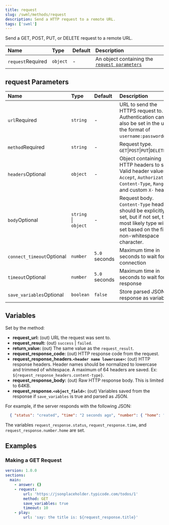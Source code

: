 ```yaml
---
title: request
slug: /swml/methods/request
description: Send a HTTP request to a remote URL.
tags: ['swml']
---
```


Send a GET, POST, PUT, or DELETE request to a remote URL.

| Name                                                    | Type     | Default | Description                                                          |
|:--------------------------------------------------------|:---------|:--------|:---------------------------------------------------------------------|
| `request`<span className="required-arg">Required</span> | `object` | -       | An object containing the [`request parameters`](#request-parameters) |

## **request Parameters**

| Name                                                            | Type                 | Default       | Description                                                                                                                                                 |
|:----------------------------------------------------------------|:---------------------|:--------------|:------------------------------------------------------------------------------------------------------------------------------------------------------------|
| `url`<span className="required-arg">Required</span>             | `string`             | -             | URL to send the HTTPS request to. Authentication can also be set in the url in the format of `username:password@url`.                                       |
| `method`<span className="required-arg">Required</span>          | `string`             | -             | Request type. `GET`\|`POST`\|`PUT`\|`DELETE`                                                                                                                |
| `headers`<span className="optional-arg">Optional</span>         | `object`             | -             | Object containing HTTP headers to set. Valid header values are `Accept`, `Authorization`, `Content-Type`, `Range`, and custom `X-` headers                  |
| `body`<span className="optional-arg">Optional</span>            | `string` \| `object` | -             | Request body. `Content-Type` header should be explicitly set, but if not set, the most likely type will be set based on the first non-whitespace character. |
| `connect_timeout`<span className="optional-arg">Optional</span> | `number`             | `5.0` seconds | Maximum time in seconds to wait for a connection                                                                                                            |
| `timeout`<span className="optional-arg">Optional</span>         | `number`             | `5.0` seconds | Maximum time in seconds to wait for a response                                                                                                              |
| `save_variables`<span className="optional-arg">Optional</span>  | `boolean`            | `false`       | Store parsed JSON response as variables                                                                                                                     |

## **Variables**

Set by the method:

- **request_url:** (out) URL the request was sent to.
- **request_result:** (out) `success` | `failed`.
- **return_value:** (out) The same value as the `request_result`.
- **request_response_code:** (out) HTTP response code from the request.
- **request_response_headers.`<header name lowercase>`:** (out) HTTP response headers. Header names should be normalized to lowercase and trimmed of whitespace. A maximum of 64 headers are saved. Ex: `${request_response_headers.content-type}`.
- **request_response_body:** (out) Raw HTTP response body. This is limited to 64KB.
- **request_response.`<object_field>`:** (out) Variables saved from the response if `save_variables` is true and parsed as JSON.

For example, if the server responds with the following JSON:

```JSON
  { "status": "created", "time": "2 seconds ago", "number": { "home": "n/a" } }
```

The variables `request_response.status`, `request_response.time`, and `request_response.number.home` are set.

## **Examples**

### Making a GET Request

```yaml andJson
version: 1.0.0
sections:
  main:
    - answer: {}
    - request:
        url: 'https://jsonplaceholder.typicode.com/todos/1'
        method: GET
        save_variables: true
        timeout: 10
    - play:
        url: 'say: the title is: ${request_response.title}'
```

